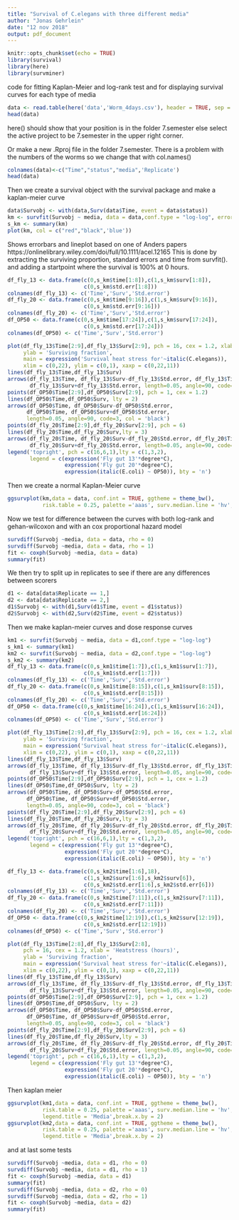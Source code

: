```yaml
---
title: "Survival of C.elegans with three different media"
author: "Jonas Gehrlein"
date: "12 nov 2018"
output: pdf_document
---
```


```r
knitr::opts_chunk$set(echo = TRUE)
library(survival) 
library(here)
library(survminer)
```
code for fitting Kaplan-Meier and log-rank test and for displaying 
survival curves for each type of media

```r
data <- read.table(here('data','Worm_4days.csv'), header = TRUE, sep = ";", dec = ",")
head(data)
```

here() should show that your position is in the folder 7.semester else select the active project to be 7.semester in the upper right corner. 

Or make a new .Rproj file in the folder 7.semester. There is a problem with the numbers of the worms so we change that with col.names()
```r
colnames(data)<-c("Time","status","media",'Replicate')
head(data)
```

Then we create a survival object with the survival package and make a kaplan-meier curve
```r
data$Survobj <- with(data,Surv(data$Time, event = data$status))
km <- survfit(Survobj ~ media, data = data,conf.type = "log-log", error = "greenwood")
s_km <- summary(km)
plot(km, col = c("red","black",'blue'))
```

Shows errorbars and lineplot based on one of Anders papers https://onlinelibrary.wiley.com/doi/full/10.1111/acel.12165
This is done by extracting the surviving proportion, standard errors and time from survfit().  and adding a startpoint where the survival is 100% at 0 hours.

```r
df_fly_13 <- data.frame(c(0,s_km$time[1:8]),c(1,s_km$surv[1:8]),
                        c(0,s_km$std.err[1:8]))
colnames(df_fly_13) <- c('Time','Surv','Std.error')
df_fly_20 <- data.frame(c(0,s_km$time[9:16]),c(1,s_km$surv[9:16]),
                        c(0,s_km$std.err[9:16]))
colnames(df_fly_20) <- c('Time','Surv','Std.error')
df_OP50 <- data.frame(c(0,s_km$time[17:24]),c(1,s_km$surv[17:24]),
                        c(0,s_km$std.err[17:24]))
colnames(df_OP50) <- c('Time','Surv','Std.error')

plot(df_fly_13$Time[2:9],df_fly_13$Surv[2:9], pch = 16, cex = 1.2, xlab = 'Heatstress (hours)', 
     ylab = 'Surviving fraction', 
     main = expression('Survival heat stress for'~italic(C.elegans)),
     xlim = c(0,22), ylim = c(0,1), xaxp = c(0,22,11))
lines(df_fly_13$Time,df_fly_13$Surv)
arrows(df_fly_13$Time, df_fly_13$Surv-df_fly_13$Std.error, df_fly_13$Time, 
       df_fly_13$Surv+df_fly_13$Std.error, length=0.05, angle=90, code=3, col = 'black')
points(df_OP50$Time[2:9],df_OP50$Surv[2:9], pch = 1, cex = 1.2)
lines(df_OP50$Time,df_OP50$Surv, lty = 2)
arrows(df_OP50$Time, df_OP50$Surv-df_OP50$Std.error,
      df_OP50$Time, df_OP50$Surv+df_OP50$Std.error, 
      length=0.05, angle=90, code=3, col = 'black')
points(df_fly_20$Time[2:9],df_fly_20$Surv[2:9], pch = 6)
lines(df_fly_20$Time,df_fly_20$Surv,lty = 3)
arrows(df_fly_20$Time, df_fly_20$Surv-df_fly_20$Std.error, df_fly_20$Time, 
       df_fly_20$Surv+df_fly_20$Std.error, length=0.05, angle=90, code=3, col = 'black')
legend('topright', pch = c(16,6,1),lty = c(1,3,2), 
       legend = c(expression('Fly gut 13'*degree*C),
                  expression('Fly gut 20'*degree*C),
                  expression(italic(E.coli) ~ OP50)), bty = 'n')
```

Then we create a normal Kaplan-Meier curve
```r
ggsurvplot(km,data = data, conf.int = TRUE, ggtheme = theme_bw(),
           risk.table = 0.25, palette ='aaas', surv.median.line = 'hv',legend.title = 'Media',break.x.by = 2) 
```

Now we test for difference between the curves with both log-rank and gehan-wilcoxon and with an cox proportional hazard model

```r
survdiff(Survobj ~media, data = data, rho = 0) 
survdiff(Survobj ~media, data = data, rho = 1) 
fit <- coxph(Survobj ~media, data = data)
summary(fit)
```




We then try to split up in replicates to see if there are any differences
between scorers

```r
d1 <- data[data$Replicate == 1,]
d2 <- data[data$Replicate == 2,]
d1$Survobj <- with(d1,Surv(d1$Time, event = d1$status))
d2$Survobj <- with(d2,Surv(d2$Time, event = d2$status))
```

Then we make kaplan-meier curves and dose response curves

```r

km1 <- survfit(Survobj ~ media, data = d1,conf.type = "log-log")
s_km1 <- summary(km1)
km2 <- survfit(Survobj ~ media, data = d2,conf.type = "log-log")
s_km2 <- summary(km2)
df_fly_13 <- data.frame(c(0,s_km1$time[1:7]),c(1,s_km1$surv[1:7]),
                        c(0,s_km1$std.err[1:7]))
colnames(df_fly_13) <- c('Time','Surv','Std.error')
df_fly_20 <- data.frame(c(0,s_km1$time[8:15]),c(1,s_km1$surv[8:15]),
                        c(0,s_km1$std.err[8:15]))
colnames(df_fly_20) <- c('Time','Surv','Std.error')
df_OP50 <- data.frame(c(0,s_km1$time[16:24]),c(1,s_km1$surv[16:24]),
                        c(0,s_km1$std.err[16:24]))
colnames(df_OP50) <- c('Time','Surv','Std.error')

plot(df_fly_13$Time[2:9],df_fly_13$Surv[2:9], pch = 16, cex = 1.2, xlab = 'Heatstress (hours)', 
     ylab = 'Surviving fraction', 
     main = expression('Survival heat stress for'~italic(C.elegans)),
     xlim = c(0,22), ylim = c(0,1), xaxp = c(0,22,11))
lines(df_fly_13$Time,df_fly_13$Surv)
arrows(df_fly_13$Time, df_fly_13$Surv-df_fly_13$Std.error, df_fly_13$Time, 
       df_fly_13$Surv+df_fly_13$Std.error, length=0.05, angle=90, code=3, col = 'black')
points(df_OP50$Time[2:9],df_OP50$Surv[2:9], pch = 1, cex = 1.2)
lines(df_OP50$Time,df_OP50$Surv, lty = 2)
arrows(df_OP50$Time, df_OP50$Surv-df_OP50$Std.error,
      df_OP50$Time, df_OP50$Surv+df_OP50$Std.error, 
      length=0.05, angle=90, code=3, col = 'black')
points(df_fly_20$Time[2:9],df_fly_20$Surv[2:9], pch = 6)
lines(df_fly_20$Time,df_fly_20$Surv,lty = 3)
arrows(df_fly_20$Time, df_fly_20$Surv-df_fly_20$Std.error, df_fly_20$Time, 
       df_fly_20$Surv+df_fly_20$Std.error, length=0.05, angle=90, code=3, col = 'black')
legend('topright', pch = c(16,6,1),lty = c(1,3,2), 
       legend = c(expression('Fly gut 13'*degree*C),
                  expression('Fly gut 20'*degree*C),
                  expression(italic(E.coli) ~ OP50)), bty = 'n')

df_fly_13 <- data.frame(c(0,s_km2$time[1:6],18),
                        c(1,s_km2$surv[1:6],s_km2$surv[6]),
                        c(0,s_km2$std.err[1:6],s_km2$std.err[6]))
colnames(df_fly_13) <- c('Time','Surv','Std.error')
df_fly_20 <- data.frame(c(0,s_km2$time[7:11]),c(1,s_km2$surv[7:11]),
                        c(0,s_km2$std.err[7:11]))
colnames(df_fly_20) <- c('Time','Surv','Std.error')
df_OP50 <- data.frame(c(0,s_km2$time[12:19]),c(1,s_km2$surv[12:19]),
                        c(0,s_km2$std.err[12:19]))
colnames(df_OP50) <- c('Time','Surv','Std.error')

plot(df_fly_13$Time[2:8],df_fly_13$Surv[2:8],
     pch = 16, cex = 1.2, xlab = 'Heatstress (hours)', 
     ylab = 'Surviving fraction', 
     main = expression('Survival heat stress for'~italic(C.elegans)),
     xlim = c(0,22), ylim = c(0,1), xaxp = c(0,22,11))
lines(df_fly_13$Time,df_fly_13$Surv)
arrows(df_fly_13$Time, df_fly_13$Surv-df_fly_13$Std.error, df_fly_13$Time, 
       df_fly_13$Surv+df_fly_13$Std.error, length=0.05, angle=90, code=3, col = 'black')
points(df_OP50$Time[2:9],df_OP50$Surv[2:9], pch = 1, cex = 1.2)
lines(df_OP50$Time,df_OP50$Surv, lty = 2)
arrows(df_OP50$Time, df_OP50$Surv-df_OP50$Std.error,
      df_OP50$Time, df_OP50$Surv+df_OP50$Std.error, 
      length=0.05, angle=90, code=3, col = 'black')
points(df_fly_20$Time[2:9],df_fly_20$Surv[2:9], pch = 6)
lines(df_fly_20$Time,df_fly_20$Surv,lty = 3)
arrows(df_fly_20$Time, df_fly_20$Surv-df_fly_20$Std.error, df_fly_20$Time, 
       df_fly_20$Surv+df_fly_20$Std.error, length=0.05, angle=90, code=3, col = 'black')
legend('topright', pch = c(16,6,1),lty = c(1,3,2), 
       legend = c(expression('Fly gut 13'*degree*C),
                  expression('Fly gut 20'*degree*C),
                  expression(italic(E.coli) ~ OP50)), bty = 'n')
```

Then kaplan meier
```r
ggsurvplot(km1,data = data, conf.int = TRUE, ggtheme = theme_bw(),
           risk.table = 0.25, palette ='aaas', surv.median.line = 'hv',
           legend.title = 'Media',break.x.by = 2) 
ggsurvplot(km2,data = data, conf.int = TRUE, ggtheme = theme_bw(),
           risk.table = 0.25, palette ='aaas', surv.median.line = 'hv',
           legend.title = 'Media',break.x.by = 2) 
```
 and at last some tests
 
```r
survdiff(Survobj ~media, data = d1, rho = 0) 
survdiff(Survobj ~media, data = d1, rho = 1) 
fit <- coxph(Survobj ~media, data = d1)
summary(fit)
survdiff(Survobj ~media, data = d2, rho = 0) 
survdiff(Survobj ~media, data = d2, rho = 1) 
fit <- coxph(Survobj ~media, data = d2)
summary(fit)
```
 
